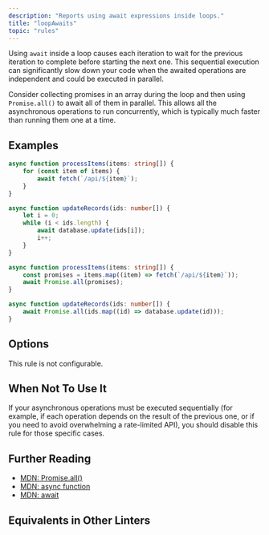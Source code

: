 ```yaml
---
description: "Reports using await expressions inside loops."
title: "loopAwaits"
topic: "rules"
---
```



<RuleSummary plugin="performance" rule="loopAwaits" />

Using `await` inside a loop causes each iteration to wait for the previous iteration to complete before starting the next one.
This sequential execution can significantly slow down your code when the awaited operations are independent and could be executed in parallel.

Consider collecting promises in an array during the loop and then using `Promise.all()` to await all of them in parallel.
This allows all the asynchronous operations to run concurrently, which is typically much faster than running them one at a time.

## Examples

<Tabs>
<TabItem label="❌ Incorrect">

```ts
async function processItems(items: string[]) {
	for (const item of items) {
		await fetch(`/api/${item}`);
	}
}
```

```ts
async function updateRecords(ids: number[]) {
	let i = 0;
	while (i < ids.length) {
		await database.update(ids[i]);
		i++;
	}
}
```

</TabItem>
<TabItem label="✅ Correct">

```ts
async function processItems(items: string[]) {
	const promises = items.map((item) => fetch(`/api/${item}`));
	await Promise.all(promises);
}
```

```ts
async function updateRecords(ids: number[]) {
	await Promise.all(ids.map((id) => database.update(id)));
}
```

</TabItem>
</Tabs>

## Options

This rule is not configurable.

## When Not To Use It

If your asynchronous operations must be executed sequentially (for example, if each operation depends on the result of the previous one, or if you need to avoid overwhelming a rate-limited API), you should disable this rule for those specific cases.

## Further Reading

- [MDN: Promise.all()](https://developer.mozilla.org/en-US/docs/Web/JavaScript/Reference/Global_Objects/Promise/all)
- [MDN: async function](https://developer.mozilla.org/en-US/docs/Web/JavaScript/Reference/Statements/async_function)
- [MDN: await](https://developer.mozilla.org/en-US/docs/Web/JavaScript/Reference/Operators/await)

## Equivalents in Other Linters

<RuleEquivalents pluginId="performance" ruleId="loopAwaits" />
